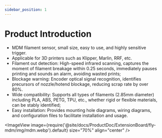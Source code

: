 ```yaml
---
sidebar_position: 1
---
```


# Product Introduction

  - MDM filament sensor, small size, easy to use, and highly sensitive trigger.
  - Applicable for 3D printers such as Klipper, Marlin, RRF, etc.
  - Filament out detection: High-speed infrared scanning, captures the moment of filament breakage within 0.25 seconds, immediately pauses printing and sounds an alarm, avoiding wasted prints;
  - Blockage warning: Encoder optical signal recognition, identifies precursors of nozzle/hotend blockage, reducing scrap rate by over 80%.
  - Wide compatibility: Supports all types of filaments (2.85mm diameter) including PLA, ABS, PETG, TPU, etc., whether rigid or flexible materials, can be stably identified;
  - Easy installation: Provides mounting hole diagrams, wiring diagrams, and configuration files to facilitate installation and usage.

  <ImageView image={require('@site/docs/ProductDoc/ExtensionBoard/fly-mdm/img/mdm.webp').default} size="70%" align="center" />
